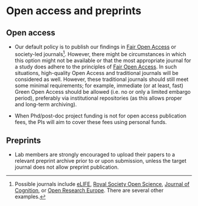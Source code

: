 # Open access and preprints

## Open access

- Our default policy is to publish our findings in [Fair Open Access](https://www.fairopenaccess.org) or society-led journals[^OAJ]. However, there might be circumstances in which this option might not be available or that the most appropriate journal for a study does adhere to the principles of [Fair Open Access](https://www.fairopenaccess.org/the-fair-open-access-principles/). In such situations, high-quality Open Access and traditional journals will be considered as well. However, these traditional journals should still meet some minimal requirements; for example, immediate (or at least, fast) Green Open Access should be allowed (i.e. no or only a limited embargo period), preferably via institutional repositories (as this allows proper and long-term archiving).

- When Phd/post-doc project funding is not
for open access publication fees, the PIs will aim to cover
these fees using personal funds.

[^OAJ]: Possible journals include [eLIFE](https://elifesciences.org), [Royal Society Open Science](http://rsos.royalsocietypublishing.org), [Journal of Cognition](https://www.journalofcognition.org), or [Open Research Europe](https://open-research-europe.ec.europa.eu). There are several other examples.


## Preprints

- Lab members are strongly encouraged to upload their papers to
a relevant preprint archive prior to or upon submission, unless the
target journal does not allow preprint publication.

